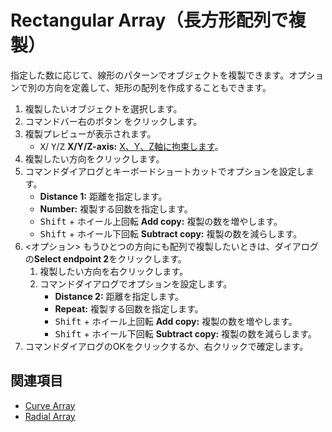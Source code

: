 
# Rectangular Array（長方形配列で複製）

<Reference shortcut="" command="Rectangular Array" button="コマンドバー右" />

指定した数に応じて、線形のパターンでオブジェクトを複製できます。オプションで別の方向を定義して、矩形の配列を作成することもできます。

1. 複製したいオブジェクトを選択します。
2. コマンドバー右のボタン <ButtonIcon type="button-rectangular-array" /> をクリックします。
3. 複製プレビューが表示されます。
   - <kbd>X</kbd>/ <kbd>Y</kbd>/<kbd>Z</kbd> **X/Y/Z-axis:** [X、Y、Z軸に拘束します](./sketching-essentials#constrain-to-an-axis)。
4. 複製したい方向をクリックします。
5. コマンドダイアログとキーボードショートカットでオプションを設定します。
   - **Distance 1:** 距離を指定します。
   - **Number:** 複製する回数を指定します。
   - <kbd>Shift</kbd> + ホイール上回転 **Add copy:** 複製の数を増やします。
   - <kbd>Shift</kbd> + ホイール下回転 **Subtract copy:** 複製の数を減らします。
5. \<オプション\> もうひとつの方向にも配列で複製したいときは、ダイアログの**Select endpoint 2**をクリックします。
    1. 複製したい方向を右クリックします。
    2. コマンドダイアログでオプションを設定します。
         - **Distance 2:** 距離を指定します。
         - **Repeat:** 複製する回数を指定します。
         - <kbd>Shift</kbd> + ホイール上回転 **Add copy:** 複製の数を増やします。
         - <kbd>Shift</kbd> + ホイール下回転 **Subtract copy:** 複製の数を減らします。
6. コマンドダイアログのOKをクリックするか、右クリックで確定します。

## 関連項目
- [Curve Array](./curve-array)
- [Radial Array](./radial-array)























